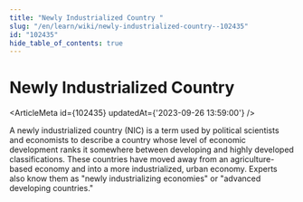 ```yaml
---
title: "Newly Industrialized Country "
slug: "/en/learn/wiki/newly-industrialized-country--102435"
id: "102435"
hide_table_of_contents: true
---
```



# Newly Industrialized Country 

<ArticleMeta id={102435} updatedAt={'2023-09-26 13:59:00'} />
<div className='border-solid border-b border-t-0 my-4 border-[var(--ifm-color-gray-300)]' />

A newly industrialized country (NIC) is a term used by political scientists and economists to describe a country whose level of economic development ranks it somewhere between developing and highly developed classifications. These countries have moved away from an agriculture-based economy and into a more industrialized, urban economy. Experts also know them as "newly industrializing economies" or "advanced developing countries."
